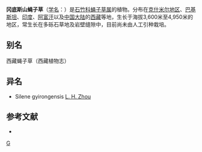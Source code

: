 {{Speciesbox 
| genus = Silene
| species = moorcroftiana
| authority = Wall. ex Benth.
}}

'''冈底斯山蝇子草'''（[[学名|学名]]：{{lang|la|''Silene moorcroftiana''}}）是[[石竹科|石竹科]][[蝇子草属|蝇子草属]]的植物。分布在[[克什米尔地区|克什米尔地区]]、[[巴基斯坦|巴基斯坦]]、[[印度|印度]]、[[阿富汗|阿富汗]]以及[[中国大陆|中国大陆]]的[[西藏|西藏]]等地，生长于海拔3,600米至4,950米的地区，常生长在多砾石草地及岩壁缝隙中，目前尚未由人工引种栽培。

== 别名 ==
西藏蝇子草（西藏植物志）

== 异名 ==
* Silene gyirongensis [[周立华|L. H. Zhou]]

== 参考文献 ==
<div class="references-small">
* {{cite web| url =http://www.bioinfo.cn/db05/KmzwSpecies.php?action=view&id=2238| title =冈底斯山蝇子草| work =《中国高等植物数据库全库》| publisher =中国科学院微生物研究所| author =昆明植物研究所| accessdate =2009-02-23| deadurl =yes| archiveurl =https://web.archive.org/web/20160305042343/http://www.bioinfo.cn/db05/KmzwSpecies.php?action=view&id=2238| archivedate =2016-03-05}}
</div>
{{Taxonbar|from=Q10894841}}

[[Category:蝇子草属|G]]


{{植物小作品}}